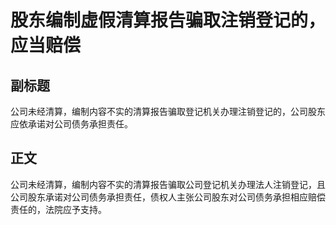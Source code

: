 # 股东编制虚假清算报告骗取注销登记的，应当赔偿
## 副标题
公司未经清算，编制内容不实的清算报告骗取登记机关办理注销登记的，公司股东应依承诺对公司债务承担责任。
## 正文
公司未经清算，编制内容不实的清算报告骗取公司登记机关办理法人注销登记，且公司股东承诺对公司债务承担责任，债权人主张公司股东对公司债务承担相应赔偿责任的，法院应予支持。